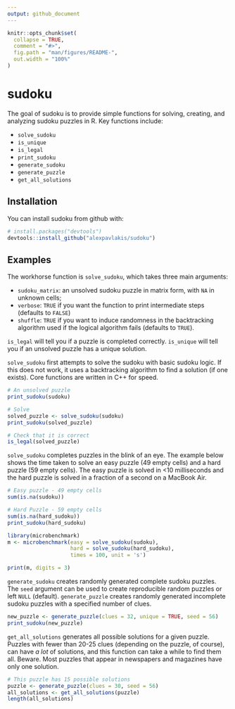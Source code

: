 ```yaml
---
output: github_document
---
```


<!-- README.md is generated from README.Rmd. Please edit that file -->

```r
knitr::opts_chunk$set(
  collapse = TRUE,
  comment = "#>",
  fig.path = "man/figures/README-",
  out.width = "100%"
)
```
# sudoku

The goal of sudoku is to provide simple functions for solving, creating, and analyzing sudoku puzzles in R. Key functions include:

* `solve_sudoku`
* `is_unique`
* `is_legal`
* `print_sudoku`
* `generate_sudoku`
* `generate_puzzle`
* `get_all_solutions`

## Installation

You can install sudoku from github with:

``` r
# install.packages("devtools")
devtools::install_github("alexpavlakis/sudoku")
```


## Examples

The workhorse function is `solve_sudoku`, which takes three main arguments:

* `sudoku_matrix`: an unsolved sudoku puzzle in matrix form, with `NA` in unknown cells;
* `verbose`: `TRUE` if you want the function to print intermediate steps (defaults to `FALSE`)
* `shuffle`: `TRUE` if you want to induce randomness in the backtracking algorithm used if the logical algorithm fails (defaults to `TRUE`).

`is_legal` will tell you if a puzzle is completed correctly.
`is_unique` will tell you if an unsolved puzzle has a unique solution.

`solve_sudoku` first attempts to solve the sudoku with basic sudoku logic.  If this does not work, it uses a backtracking algorithm to find a solution (if one exists).  Core functions are written in C++ for speed.

```r
# An unsolved puzzle
print_sudoku(sudoku)

# Solve
solved_puzzle <- solve_sudoku(sudoku)
print_sudoku(solved_puzzle)

# Check that it is correct
is_legal(solved_puzzle)
```


`solve_sudoku` completes puzzles in the blink of an eye.  The example below shows the time taken to solve an easy puzzle (49 empty cells) and a hard puzzle (59 empty cells).  The easy puzzle is solved in <10 milliseconds and the hard puzzle is solved in a fraction of a second on a MacBook Air.

```r
# Easy puzzle - 49 empty cells
sum(is.na(sudoku))

# Hard Puzzle - 59 empty cells
sum(is.na(hard_sudoku))
print_sudoku(hard_sudoku)

```
```r
library(microbenchmark)
m <- microbenchmark(easy = solve_sudoku(sudoku),
                    hard = solve_sudoku(hard_sudoku), 
                    times = 100, unit = 's')
```
```r
print(m, digits = 3)
```

`generate_sudoku` creates randomly generated complete sudoku puzzles.  The `seed` argument can be used to create reproducible random puzzles or left `NULL` (default).  `generate_puzzle` creates randomly generated incomplete sudoku puzzles with a specified number of clues.

```r
new_puzzle <- generate_puzzle(clues = 32, unique = TRUE, seed = 56)
print_sudoku(new_puzzle)
```


`get_all_solutions` generates all possible solutions for a given puzzle.  Puzzles with fewer than 20-25 clues (depending on the puzzle, of course), can have _a lot_ of solutions, and this function can take a while to find them all.  Beware.  Most puzzles that appear in newspapers and magazines have only one solution.

```r
# This puzzle has 15 possible solutions
puzzle <- generate_puzzle(clues = 30, seed = 56)
all_solutions <- get_all_solutions(puzzle)
length(all_solutions)
```
